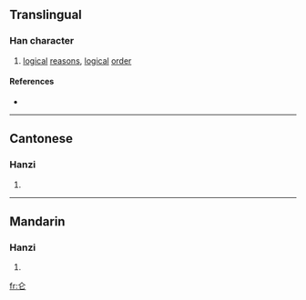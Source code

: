 {{see|侖}}
==Translingual==

===Han character===
{{Han char|rn=9|rad=人|as=02|sn=4|four=|canj=人心 (OP), XX人心 (XXOP)}}

# [[logical]] [[reason]]s, [[logical]] [[order]]

====References====
* {{Han ref|kx=0092.051|hdz=10105.040|uh=4ED1|ud=20177}}

----

==Cantonese==

===Hanzi===
{{yue-hanzi|jyut=|y=leun4}}

# {{defn|Cantonese}}

----

==Mandarin==

===Hanzi===
{{cmn-hanzi|tra=侖|pin=[[lún]] ([[lun2]])|wg=lun<sup>2</sup>}}

# {{defn|Mandarin}}

[[fr:仑]]